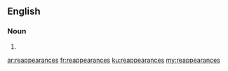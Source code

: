 ==English==

===Noun===
{{head|en|plural}}

# {{plural of|reappearance|lang=en}}

[[ar:reappearances]]
[[fr:reappearances]]
[[ku:reappearances]]
[[my:reappearances]]